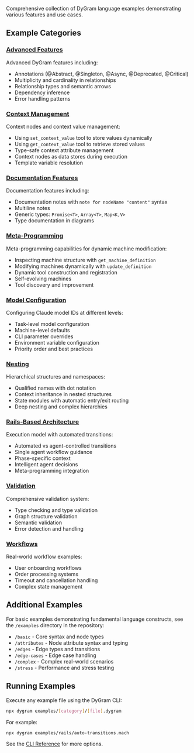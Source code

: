 
<PageLayout title="DyGram Examples">


Comprehensive collection of DyGram language examples demonstrating various features and use cases.

## Example Categories

### [Advanced Features](advanced.md)
Advanced DyGram features including:
- Annotations (@Abstract, @Singleton, @Async, @Deprecated, @Critical)
- Multiplicity and cardinality in relationships
- Relationship types and semantic arrows
- Dependency inference
- Error handling patterns

### [Context Management](context.md)
Context nodes and context value management:
- Using `set_context_value` tool to store values dynamically
- Using `get_context_value` tool to retrieve stored values
- Type-safe context attribute management
- Context nodes as data stores during execution
- Template variable resolution

### [Documentation Features](documentation.md)
Documentation features including:
- Documentation notes with `note for nodeName "content"` syntax
- Multiline notes
- Generic types: `Promise<T>`, `Array<T>`, `Map<K,V>`
- Type documentation in diagrams

### [Meta-Programming](meta-programming.md)
Meta-programming capabilities for dynamic machine modification:
- Inspecting machine structure with `get_machine_definition`
- Modifying machines dynamically with `update_definition`
- Dynamic tool construction and registration
- Self-evolving machines
- Tool discovery and improvement

### [Model Configuration](model-configuration.md)
Configuring Claude model IDs at different levels:
- Task-level model configuration
- Machine-level defaults
- CLI parameter overrides
- Environment variable configuration
- Priority order and best practices

### [Nesting](nesting.md)
Hierarchical structures and namespaces:
- Qualified names with dot notation
- Context inheritance in nested structures
- State modules with automatic entry/exit routing
- Deep nesting and complex hierarchies

### [Rails-Based Architecture](rails.md)
Execution model with automated transitions:
- Automated vs agent-controlled transitions
- Single agent workflow guidance
- Phase-specific context
- Intelligent agent decisions
- Meta-programming integration

### [Validation](validation.md)
Comprehensive validation system:
- Type checking and type validation
- Graph structure validation
- Semantic validation
- Error detection and handling

### [Workflows](workflows.md)
Real-world workflow examples:
- User onboarding workflows
- Order processing systems
- Timeout and cancellation handling
- Complex state management

## Additional Examples

For basic examples demonstrating fundamental language constructs, see the `/examples` directory in the repository:
- `/basic` - Core syntax and node types
- `/attributes` - Node attribute syntax and typing
- `/edges` - Edge types and transitions
- `/edge-cases` - Edge case handling
- `/complex` - Complex real-world scenarios
- `/stress` - Performance and stress testing

## Running Examples

Execute any example file using the DyGram CLI:

```bash
npx dygram examples/[category]/[file].dygram
```

For example:
```bash
npx dygram examples/rails/auto-transitions.mach
```

See the [CLI Reference](../reference/cli-reference.md) for more options.


</PageLayout>